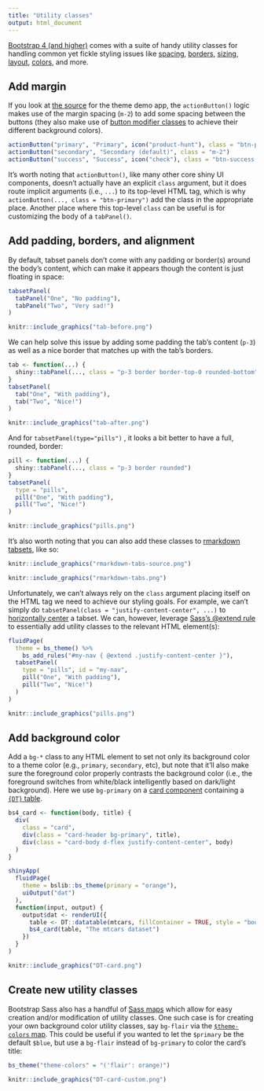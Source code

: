 ```yaml
---
title: "Utility classes"
output: html_document
---
```


[Bootstrap 4 (and higher)](../any-project/#in-production) comes with a suite of handy utility classes for handling common yet fickle styling issues like [spacing](https://getbootstrap.com/docs/5.0/utilities/spacing/), [borders](https://getbootstrap.com/docs/5.0/utilities/borders/), [sizing](https://getbootstrap.com/docs/5.0/utilities/sizing/), [layout](https://getbootstrap.com/docs/5.0/utilities/flex/), [colors](https://getbootstrap.com/docs/5.0/utilities/colors/), and more.

## Add margin

If you look at [the source](https://github.com/rstudio/bslib/tree/main/inst/themer-demo) for the theme demo app, the `actionButton()` logic makes use of the margin spacing (`m-2`) to add some spacing between the buttons (they also make use of [button modifier classes](
https://getbootstrap.com/docs/5.0/components/buttons) to achieve their different background colors).

``` .r
actionButton("primary", "Primary", icon("product-hunt"), class = "btn-primary m-2")
actionButton("secondary", "Secondary (default)", class = "m-2")
actionButton("success", "Success", icon("check"), class = "btn-success m-2")
```

It's worth noting that `actionButton()`, like many other core shiny UI components, doesn't actually have an explicit `class` argument, but it does route implicit arguments (i.e., `...`) to its top-level HTML tag, which is why `actionButton(..., class = "btn-primary")` add the class in the appropriate place. Another place where this top-level `class` can be useful is for customizing the body of a `tabPanel()`.

## Add padding, borders, and alignment

By default, tabset panels don't come with any padding or border(s) around the body's content, which can make it appears though the content is just floating in space:

``` .r
tabsetPanel(
  tabPanel("One", "No padding"),
  tabPanel("Two", "Very sad!")
)
```

```r
knitr::include_graphics("tab-before.png")
```

We can help solve this issue by adding some padding the tab's content (`p-3`) as well as a nice border that matches up with the tab's borders.

``` .r
tab <- function(...) {
  shiny::tabPanel(..., class = "p-3 border border-top-0 rounded-bottom")
}
tabsetPanel(
  tab("One", "With padding"),
  tab("Two", "Nice!")
)
```

```r
knitr::include_graphics("tab-after.png")
```

And for `tabsetPanel(type="pills")` , it looks a bit better to have a full, rounded, border:

``` .r
pill <- function(...) {
  shiny::tabPanel(..., class = "p-3 border rounded")
}
tabsetPanel(
  type = "pills",
  pill("One", "With padding"),
  pill("Two", "Nice!")
)
```

```r
knitr::include_graphics("pills.png")
```

It's also worth noting that you can also add these classes to [rmarkdown tabsets](https://bookdown.org/yihui/rmarkdown-cookbook/html-tabs.html), like so:

```r
knitr::include_graphics("rmarkdown-tabs-source.png")
```

```r
knitr::include_graphics("rmarkdown-tabs.png")
```

Unfortunately, we can't always rely on the `class` argument placing itself on the HTML tag we need to achieve our styling goals. For example, we can't simply do `tabsetPanel(class = "justify-content-center", ...)` to [horizontally center](https://getbootstrap.com/docs/4.5/components/navs/#horizontal-alignment) a tabset. We can, however, leverage [Sass's \@extend rule](https://sass-lang.com/documentation/at-rules/extend) to essentially add utility classes to the relevant HTML element(s):

``` .r
fluidPage(
  theme = bs_theme() %>%
    bs_add_rules("#my-nav { @extend .justify-content-center }"),
  tabsetPanel(
    type = "pills", id = "my-nav",
    pill("One", "With padding"),
    pill("Two", "Nice!")
  )
)
```

```r
knitr::include_graphics("pills.png")
```

## Add background color

Add a `bg-*` class to any HTML element to set not only its background color to a theme color (e.g., `primary`, `secondary`, etc), but note that it'll also make sure the foreground color properly contrasts the background color (i.e., the foreground switches from white/black intelligently based on dark/light background). Here we use `bg-primary` on a [card component](https://getbootstrap.com/docs/4.6/components/card/#header-and-footer) containing a [`{DT}` table](https://rstudio.github.io/DT/).

```r
bs4_card <- function(body, title) {
  div(
    class = "card",
    div(class = "card-header bg-primary", title),
    div(class = "card-body d-flex justify-content-center", body)
  )
}

shinyApp(
  fluidPage(
    theme = bslib::bs_theme(primary = "orange"),
    uiOutput("dat")
  ),
  function(input, output) {
    output$dat <- renderUI({
      table <- DT::datatable(mtcars, fillContainer = TRUE, style = "bootstrap4", rownames = FALSE)
      bs4_card(table, "The mtcars dataset")
    })
  }
)
```

```r
knitr::include_graphics("DT-card.png")
```

## Create new utility classes

Bootstrap Sass also has a handful of [Sass maps](https://sass-lang.com/documentation/values/maps) which allow for easy creation and/or modification of utility classes. One such case is for creating your own background color utility classes, say `bg-flair` via the [`$theme-colors` map](https://github.com/rstudio/bslib/blob/9e5f3a5/inst/lib/bs/scss/_variables.scss#L76-L89). This could be useful if you wanted to let the `$primary` be the default `$blue`, but use a `bg-flair` instead of `bg-primary` to color the card's title:

```r
bs_theme("theme-colors" = "('flair': orange)")
```

```r
knitr::include_graphics("DT-card-custom.png")
```
